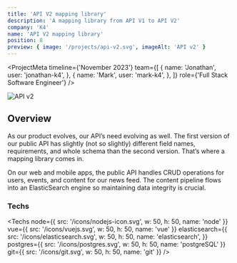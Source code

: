 ```yaml
---
title: 'API V2 mapping library'
description: 'A mapping library from API V1 to API V2'
company: 'K4'
name: 'API V2 mapping library'
position: 8
preview: { image: '/projects/api-v2.svg', imageAlt: 'API v2' }
---
```


<ProjectMeta
  timeline={'November 2023'}
  team={[
    {
      name: 'Jonathan',
      user: 'jonathan-k4',
    },
    {
      name: 'Mark',
      user: 'mark-k4',
    },
  ]}
  role={'Full Stack Software Engineer'}
/>

<Image
  src="/projects/api-v2.svg"
  alt="API v2"
  width={1200}
  height={650}
  loading="lazy"
  className="mx-auto"
/>

## Overview

As our product evolves, our API’s need evolving as well. The first version of our public API has slightly (not so slightly) different field names, requirements, and whole schema than the second version. That’s where a mapping library comes in.

On our web and mobile apps, the public API handles CRUD operations for users, events, and content for our news feed. The content pipeline flows into an ElasticSearch engine so maintaining data integrity is crucial.

### Techs

<Techs
  node={{ src: '/icons/nodejs-icon.svg', w: 50, h: 50, name: 'node' }}
  vue={{ src: '/icons/vuejs.svg', w: 50, h: 50, name: 'vue' }}
  elasticsearch={{
    src: '/icons/elasticsearch.svg',
    w: 50,
    h: 50,
    name: 'elasticsearch',
  }}
  postgres={{ src: '/icons/postgres.svg', w: 50, h: 50, name: 'postgreSQL' }}
  git={{ src: '/icons/git.svg', w: 50, h: 50, name: 'git' }}
/>
